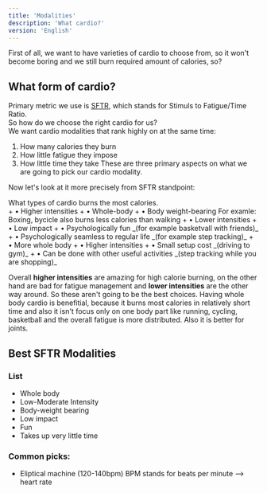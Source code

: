 ```yaml
---
title: 'Modalities'
description: 'What cardio?'
version: 'English'
---
```

First of all, we want to have varieties of cardio to choose from, so it won't become boring and we still burn required amount of calories, so?

## What form of cardio?
Primary metric we use is [SFTR](/cardio/basics), which stands for Stimuls to Fatigue/Time Ratio. <br/>
So how do we choose the right cardio for us? <br/>
We want cardio modalities that rank highly on at the same time:
1. How many calories they burn
2. How little fatigue they impose
3. How little time they take
These are three primary aspects on what we are going to pick our cardio modality.<br/>

Now let's look at it more precisely from SFTR standpoint: <br/>

<CardGroup cols={1}>
  <Card title="How many calories they burn." icon="circle-1">
    What types of cardio burns the most calories. <br/>
    + • Higher intensities
    + • Whole-body 
    + • Body weight-bearing
    For examle: Boxing, bycicle also burns less calories than walking
  </Card>
  <Card title="How little fatigue they impose." icon="circle-2">
    + • Lower intensities
    + • Low impact
    + • Psychologically fun _(for example basketvall with friends)_
    + • Psychologically seamless to regular life _(for example step tracking)_
  </Card>
  <Card title="How little time they take" icon="circle-3">
    + • More whole body
    + • Higher intensities
    + • Small setup cost _(driving to gym)_
    + • Can be done with other useful activities _(step tracking while you are shopping)_
  </Card>
</CardGroup>

Overall **higher intensities** are amazing for high calorie burning, on the other hand are bad for fatigue management and **lower intensities** are the other way around. So these aren't going to be the best choices. Having whole body cardio is benefitial, because it burns most calories in relatively short time and also it isn't focus only on one body part like running, cycling, basketball and the overall fatigue is more distributed. Also it is better for joints.

## Best SFTR Modalities
### List
- Whole body
- Low-Moderate Intensity
- Body-weight bearing
- Low impact
- Fun 
- Takes up very little time

### Common picks:
- Eliptical machine (120-140bpm)
<Info>BPM stands for beats per minute ⟶ heart rate</Info>

